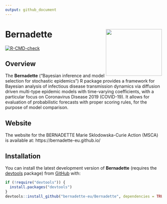 ```yaml
---
output: github_document
---
```


<!-- README.md is generated from README.Rmd. Please edit that file -->

# Bernadette <img src="https://github.com/bernadette-eu/bernadette-eu.github.io/blob/c75adc6b3d0fb2cbdfba1b693a12a7846685fbf8/images/Picture1.png" align="right" height="150px" width="180px"/>

<!-- badges: start -->
[![R-CMD-check](https://github.com/bernadette-eu/Bernadette/workflows/R-CMD-check/badge.svg)](https://github.com/bernadette-eu/Bernadette/actions)
<!-- badges: end -->

## Overview

The **Bernadette** ("Bayesian inference and model selection for stochastic epidemics") R package provides a framework for Bayesian analysis of infectious disease transmission dynamics via diffusion driven multi-type epidemic models with time-varying coefficients, with a particular focus on Coronavirus Disease 2019 (COVID-19). It allows for evaluation of probabilistic forecasts with proper scoring rules, for the purpose of model comparison.

## Website

The website for the BERNADETTE Marie Sklodowska-Curie Action (MSCA) is available at: https://bernadette-eu.github.io/

## Installation

You can install the latest development version of **Bernadette** (requires the [devtools](https://github.com/r-lib/devtools) package) from [GitHub](https://github.com/) with:

``` r
if (!require("devtools")) {
  install.packages("devtools")
}
devtools::install_github("bernadette-eu/Bernadette", dependencies = TRUE, build_vignettes = FALSE)
``` 
